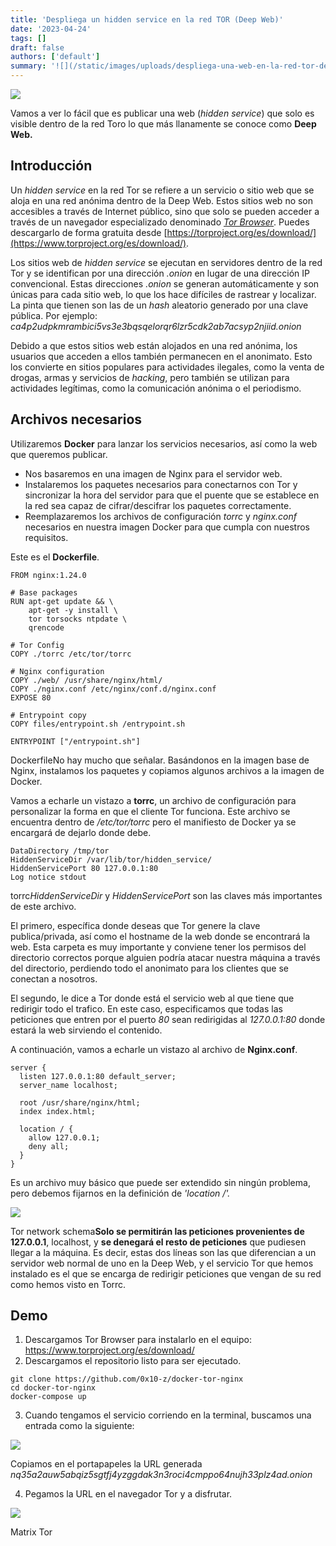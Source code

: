 ```yaml
---
title: 'Despliega un hidden service en la red TOR (Deep Web)'
date: '2023-04-24'
tags: []
draft: false
authors: ['default']
summary: '![](/static/images/uploads/despliega-una-web-en-la-red-tor-deep-web/tor-hidden-background-1.webp)'
---
```


![](/static/images/uploads/despliega-una-web-en-la-red-tor-deep-web/tor-hidden-background-1.webp)

Vamos a ver lo fácil que es publicar una web (*hidden service*) que solo es visible dentro de la red Toro lo que más llanamente se conoce como **Deep Web.**

Introducción
------------

Un *hidden service* en la red Tor se refiere a un servicio o sitio web que se aloja en una red anónima dentro de la Deep Web. Estos sitios web no son accesibles a través de Internet público, sino que solo se pueden acceder a través de un navegador especializado denominado *[Tor Browser](https://www.torproject.org/es/download/)*. Puedes descargarlo de forma gratuita desde [https://torproject.org/es/download/](https://www.torproject.org/es/download/).

Los sitios web de *hidden service* se ejecutan en servidores dentro de la red Tor y se identifican por una dirección *.onion* en lugar de una dirección IP convencional. Estas direcciones *.onion* se generan automáticamente y son únicas para cada sitio web, lo que los hace difíciles de rastrear y localizar. La pinta que tienen son las de un *hash* aleatorio generado por una clave pública. Por ejemplo: *ca4p2udpkmrambici5vs3e3bqsqelorqr6lzr5cdk2ab7acsyp2njiid.onion*

Debido a que estos sitios web están alojados en una red anónima, los usuarios que acceden a ellos también permanecen en el anonimato. Esto los convierte en sitios populares para actividades ilegales, como la venta de drogas, armas y servicios de *hacking*, pero también se utilizan para actividades legítimas, como la comunicación anónima o el periodismo.

Archivos necesarios
-------------------

Utilizaremos **Docker** para lanzar los servicios necesarios, así como la web que queremos publicar.

* Nos basaremos en una imagen de Nginx para el servidor web.
* Instalaremos los paquetes necesarios para conectarnos con Tor y sincronizar la hora del servidor para que el puente que se establece en la red sea capaz de cifrar/descifrar los paquetes correctamente.
* Reemplazaremos los archivos de configuración *torrc* y *nginx.conf* necesarios en nuestra imagen Docker para que cumpla con nuestros requisitos.

Este es el **Dockerfile**.


```
FROM nginx:1.24.0

# Base packages
RUN apt-get update && \
    apt-get -y install \
    tor torsocks ntpdate \
    qrencode

# Tor Config
COPY ./torrc /etc/tor/torrc

# Nginx configuration 
COPY ./web/ /usr/share/nginx/html/
COPY ./nginx.conf /etc/nginx/conf.d/nginx.conf
EXPOSE 80

# Entrypoint copy
COPY files/entrypoint.sh /entrypoint.sh

ENTRYPOINT ["/entrypoint.sh"]
```
DockerfileNo hay mucho que señalar. Basándonos en la imagen base de Nginx, instalamos los paquetes y copiamos algunos archivos a la imagen de Docker.

Vamos a echarle un vistazo a **torrc**, un archivo de configuración para personalizar la forma en que el cliente Tor funciona. Este archivo se encuentra dentro de */etc/tor/torrc* pero el manifiesto de Docker ya se encargará de dejarlo donde debe.


```
DataDirectory /tmp/tor
HiddenServiceDir /var/lib/tor/hidden_service/
HiddenServicePort 80 127.0.0.1:80
Log notice stdout
```
torrc*HiddenServiceDir* y *HiddenServicePort* son las claves más importantes de este archivo.

El primero, específica donde deseas que Tor genere la clave publica/privada, así como el hostname de la web donde se encontrará la web. Esta carpeta es muy importante y conviene tener los permisos del directorio correctos porque alguien podría atacar nuestra máquina a través del directorio, perdiendo todo el anonimato para los clientes que se conectan a nosotros.

El segundo, le dice a Tor donde está el servicio web al que tiene que redirigir todo el trafico. En este caso, especificamos que todas las peticiones que entren por el puerto *80* sean redirigidas al *127.0.0.1:80* donde estará la web sirviendo el contenido.

A continuación, vamos a echarle un vistazo al archivo de **Nginx.conf**.


```
server {
  listen 127.0.0.1:80 default_server;
  server_name localhost;

  root /usr/share/nginx/html;
  index index.html;

  location / {
    allow 127.0.0.1;
    deny all;
  }
}
```
Es un archivo muy básico que puede ser extendido sin ningún problema, pero debemos fijarnos en la definición de *'location /'.*

![](/static/images/uploads/despliega-una-web-en-la-red-tor-deep-web/tor-network-schema.webp)

Tor network schema**Solo se permitirán las peticiones provenientes de 127.0.0.1**, localhost, y **se denegará el resto de peticiones** que pudiesen llegar a la máquina. Es decir, estas dos líneas son las que diferencian a un servidor web normal de uno en la Deep Web, y el servicio Tor que hemos instalado es el que se encarga de redirigir peticiones que vengan de su red como hemos visto en Torrc.

Demo
----

1. Descargamos Tor Browser para instalarlo en el equipo: https://www.torproject.org/es/download/
2. Descargamos el repositorio listo para ser ejecutado.


```
git clone https://github.com/0x10-z/docker-tor-nginx
cd docker-tor-nginx
docker-compose up
```
3. Cuando tengamos el servicio corriendo en la terminal, buscamos una entrada como la siguiente:

![](/static/images/uploads/despliega-una-web-en-la-red-tor-deep-web/tor-nginx-bash.webp)

Copiamos en el portapapeles la URL generada *nq35a2auw5abqiz5sgtfj4yzggdak3n3roci4cmppo64nujh33plz4ad.onion*

4. Pegamos la URL en el navegador Tor y a disfrutar.

![](/static/images/uploads/despliega-una-web-en-la-red-tor-deep-web/matrix-tor.webp)

Matrix Tor